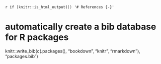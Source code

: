 
`r if (knitr::is_html_output()) '# References {-}'`


# automatically create a bib database for R packages
knitr::write_bib(c(.packages(), "bookdown", "knitr", "rmarkdown"), "packages.bib")



